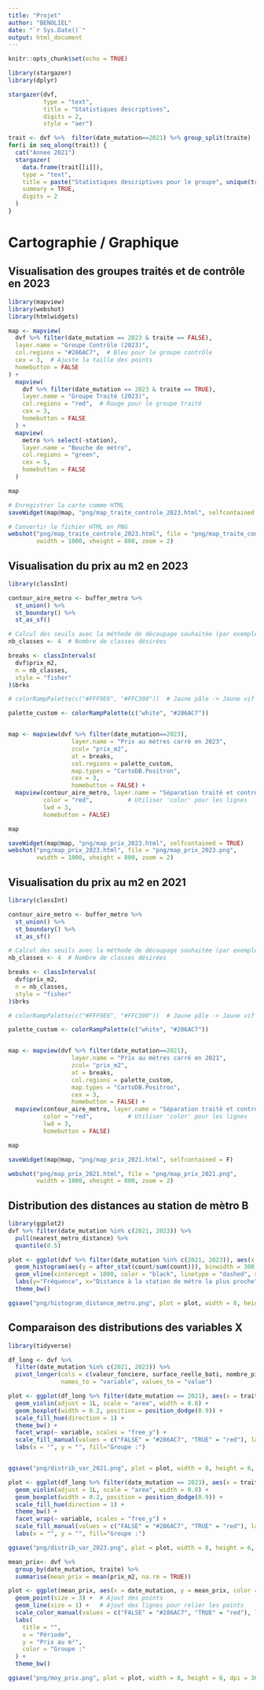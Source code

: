 ```yaml
---
title: "Projet"
author: "BENOLIEL"
date: "`r Sys.Date()`"
output: html_document
---
```


```r
knitr::opts_chunk$set(echo = TRUE)
```


```r
library(stargazer)
library(dplyr)

stargazer(dvf, 
          type = "text", 
          title = "Statistiques descriptives",
          digits = 2,
          style = "aer")

trait <- dvf %>%  filter(date_mutation==2021) %>% group_split(traite)
for(i in seq_along(trait)) {
  cat("Annee 2021")
  stargazer(
    data.frame(trait[[i]]),
    type = "text", 
    title = paste("Statistiques descriptives pour le groupe", unique(trait[[i]]$traite)),
    summary = TRUE, 
    digits = 2
  )
}

```


# Cartographie / Graphique

## Visualisation des groupes traités et de contrôle en 2023

```r
library(mapview)
library(webshot)
library(htmlwidgets)

map <- mapview(
  dvf %>% filter(date_mutation == 2023 & traite == FALSE),
  layer.name = "Groupe Contrôle (2023)",
  col.regions = "#286AC7",  # Bleu pour le groupe contrôle
  cex = 3,  # Ajuste la taille des points
  homebutton = FALSE
) + 
  mapview(
    dvf %>% filter(date_mutation == 2023 & traite == TRUE),
    layer.name = "Groupe Traité (2023)",
    col.regions = "red",  # Rouge pour le groupe traité
    cex = 3,
    homebutton = FALSE
  ) +
  mapview(
    metro %>% select(-station),
    layer.name = "Bouche de métro",
    col.regions = "green",
    cex = 5,
    homebutton = FALSE
  )

map

# Enregistrer la carte comme HTML
saveWidget(map@map, "png/map_traite_controle_2023.html", selfcontained = TRUE)

# Convertir le fichier HTML en PNG
webshot("png/map_traite_controle_2023.html", file = "png/map_traite_controle_2023.png", 
        vwidth = 1000, vheight = 800, zoom = 2)
```

## Visualisation du prix au m2 en 2023

```r
library(classInt)

contour_aire_metro <- buffer_metro %>% 
  st_union() %>% 
  st_boundary() %>% 
  st_as_sf()

# Calcul des seuils avec la méthode de découpage souhaitée (par exemple, quantiles)
nb_classes <- 4  # Nombre de classes désirées

breaks <- classIntervals(
  dvf$prix_m2, 
  n = nb_classes, 
  style = "fisher"
)$brks

# colorRampPalette(c("#FFF9E6", "#FFC300"))  # Jaune pâle -> Jaune vif

palette_custom <- colorRampPalette(c("white", "#286AC7")) 


map <- mapview(dvf %>% filter(date_mutation==2023),
                  layer.name = "Prix au mètres carré en 2023",
                  zcol= "prix_m2",
                  at = breaks,
                  col.regions = palette_custom,
                  map.types = "CartoDB.Positron",
                  cex = 3,
                  homebutton = FALSE) + 
  mapview(contour_aire_metro, layer.name = "Séparation traité et contrôle",
          color = "red",          # Utiliser 'color' pour les lignes
          lwd = 3,
          homebutton = FALSE)

map

saveWidget(map@map, "png/map_prix_2023.html", selfcontained = TRUE)
webshot("png/map_prix_2023.html", file = "png/map_prix_2023.png", 
        vwidth = 1000, vheight = 800, zoom = 2)
```

## Visualisation du prix au m2 en 2021

```r
library(classInt)

contour_aire_metro <- buffer_metro %>% 
  st_union() %>% 
  st_boundary() %>% 
  st_as_sf()

# Calcul des seuils avec la méthode de découpage souhaitée (par exemple, quantiles)
nb_classes <- 4  # Nombre de classes désirées

breaks <- classIntervals(
  dvf$prix_m2, 
  n = nb_classes, 
  style = "fisher"
)$brks

# colorRampPalette(c("#FFF9E6", "#FFC300"))  # Jaune pâle -> Jaune vif

palette_custom <- colorRampPalette(c("white", "#286AC7")) 


map <- mapview(dvf %>% filter(date_mutation==2021),
                  layer.name = "Prix au mètres carré en 2021",
                  zcol= "prix_m2",
                  at = breaks,
                  col.regions = palette_custom,
                  map.types = "CartoDB.Positron",
                  cex = 3,
                  homebutton = FALSE) + 
  mapview(contour_aire_metro, layer.name = "Séparation traité et contrôle",
          color = "red",          # Utiliser 'color' pour les lignes
          lwd = 3,
          homebutton = FALSE)

map

saveWidget(map@map, "png/map_prix_2021.html", selfcontained = F)

webshot("png/map_prix_2021.html", file = "png/map_prix_2021.png", 
        vwidth = 1000, vheight = 800, zoom = 2)
```

## Distribution des distances au station de mètro B

```r
library(ggplot2)
dvf %>% filter(date_mutation %in% c(2021, 2023)) %>% 
  pull(nearest_metro_distance) %>% 
  quantile(0.5)

plot <- ggplot(dvf %>% filter(date_mutation %in% c(2021, 2023)), aes(x = nearest_metro_distance)) + 
  geom_histogram(aes(y = after_stat(count/sum(count))), binwidth = 300, color = "black", fill = "lightblue") + 
  geom_vline(xintercept = 1000, color = "black", linetype = "dashed", size = 1) +
  labs(y="Fréquence", x="Distance à la station de métro la plus proche") +
  theme_bw()

ggsave("png/histogram_distance_metro.png", plot = plot, width = 8, height = 6, dpi = 300)

```

## Comparaison des distributions des variables X

```r
library(tidyverse)

df_long <- dvf %>% 
  filter(date_mutation %in% c(2021, 2023)) %>% 
  pivot_longer(cols = c(valeur_fonciere, surface_reelle_bati, nombre_pieces_principales, prix_m2),
               names_to = "variable", values_to = "value")

plot <- ggplot(df_long %>% filter(date_mutation == 2021), aes(x = traite, y = value, fill = traite, group = traite)) +
  geom_violin(adjust = 1L, scale = "area", width = 0.8) +
  geom_boxplot(width = 0.2, position = position_dodge(0.9)) +
  scale_fill_hue(direction = 1) +
  theme_bw() +
  facet_wrap(~ variable, scales = "free_y") +
  scale_fill_manual(values = c("FALSE" = "#286AC7", "TRUE" = "red"), labels = c("Non traité", "Traité")) +
  labs(x = "", y = "", fill="Groupe :")


ggsave("png/distrib_var_2021.png", plot = plot, width = 8, height = 6, dpi = 300)

plot <- ggplot(df_long %>% filter(date_mutation == 2023), aes(x = traite, y = value, fill = traite, group = traite)) +
  geom_violin(adjust = 1L, scale = "area", width = 0.8) +
  geom_boxplot(width = 0.2, position = position_dodge(0.9)) +
  scale_fill_hue(direction = 1) +
  theme_bw() +
  facet_wrap(~ variable, scales = "free_y") +
  scale_fill_manual(values = c("FALSE" = "#286AC7", "TRUE" = "red"), labels = c("Non traité", "Traité")) +
  labs(x = "", y = "", fill="Groupe :")

ggsave("png/distrib_var_2023.png", plot = plot, width = 8, height = 6, dpi = 300)
```


```r
mean_prix<- dvf %>%
  group_by(date_mutation, traite) %>%
  summarise(mean_prix = mean(prix_m2, na.rm = TRUE))

plot <- ggplot(mean_prix, aes(x = date_mutation, y = mean_prix, color = traite, group = traite)) +
  geom_point(size = 3) +  # Ajout des points
  geom_line(size = 1) +   # Ajout des lignes pour relier les points
  scale_color_manual(values = c("FALSE" = "#286AC7", "TRUE" = "red"), labels = c("Non traité", "Traité")) +
  labs(
    title = "",
    x = "Période",
    y = "Prix au m²",
    color = "Groupe :"
  ) +
  theme_bw()

ggsave("png/moy_prix.png", plot = plot, width = 8, height = 6, dpi = 300)

```

